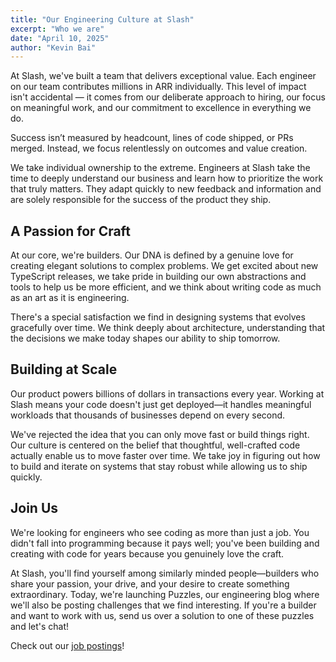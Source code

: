 ```yaml
---
title: "Our Engineering Culture at Slash"
excerpt: "Who we are"
date: "April 10, 2025"
author: "Kevin Bai"
---
```


At Slash, we've built a team that delivers exceptional value. Each engineer on our team contributes millions in ARR individually. This level of impact isn't accidental — it comes from our deliberate approach to hiring, our focus on meaningful work, and our commitment to excellence in everything we do.

Success isn’t measured by headcount, lines of code shipped, or PRs merged. Instead, we focus relentlessly on outcomes and value creation.

We take individual ownership to the extreme. Engineers at Slash take the time to deeply understand our business and learn how to prioritize the work that truly matters. They adapt quickly to new feedback and information and are solely responsible for the success of the product they ship.

## A Passion for Craft

At our core, we're builders. Our DNA is defined by a genuine love for creating elegant solutions to complex problems. We get excited about new TypeScript releases, we take pride in building our own abstractions and tools to help us be more efficient, and we think about writing code as much as an art as it is engineering.

There's a special satisfaction we find in designing systems that evolves gracefully over time. We think deeply about architecture, understanding that the decisions we make today shapes our ability to ship tomorrow.

## Building at Scale

Our product powers billions of dollars in transactions every year. Working at Slash means your code doesn't just get deployed—it handles meaningful workloads that thousands of businesses depend on every second.

We've rejected the idea that you can only move fast or build things right. Our culture is centered on the belief that thoughtful, well-crafted code actually enable us to move faster over time. We take joy in figuring out how to build and iterate on systems that stay robust while allowing us to ship quickly.

## Join Us

We're looking for engineers who see coding as more than just a job. You didn't fall into programming because it pays well; you've been building and creating with code for years because you genuinely love the craft.

At Slash, you'll find yourself among similarly minded people—builders who share your passion, your drive, and your desire to create something extraordinary. Today, we're launching Puzzles, our engineering blog where we'll also be posting challenges that we find interesting. If you're a builder and want to work with us, send us over a solution to one of these puzzles and let's chat!

Check out our [job postings](https://jobs.ashbyhq.com/slash-financial)!